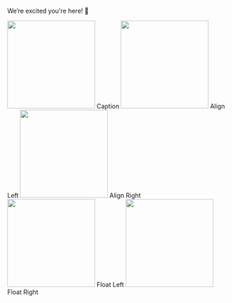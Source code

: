 We’re excited you're here! :blue_heart:

<Image src="https://owlbertsio-resized.s3.amazonaws.com/Blocks.psd.full.png" width="200px">
  Caption
</Image>

<Image align="alignLeft" src="https://owlbertsio-resized.s3.amazonaws.com/Blocks.psd.full.png" width="200px">
  Align Left
</Image>

<Image align="alignRight" src="https://owlbertsio-resized.s3.amazonaws.com/Blocks.psd.full.png" width="200px">
  Align Right
</Image>

<Image align="floatLeft" src="https://owlbertsio-resized.s3.amazonaws.com/Blocks.psd.full.png" width="200px">
  Float Left
</Image>

<Image align="floatRight" src="https://owlbertsio-resized.s3.amazonaws.com/Blocks.psd.full.png" width="200px">
  Float Right
</Image>
